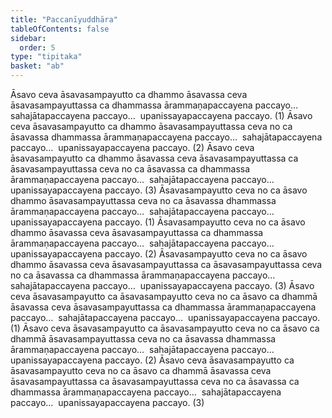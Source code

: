 ```yaml
---
title: "Paccanīyuddhāra"
tableOfContents: false
sidebar:
  order: 5
type: "tipitaka"
basket: "ab"
---
```



<DynamicBreadcrumb />

<Division number="125">

<Paragraph number="1304">
Āsavo ceva āsavasampayutto ca dhammo āsavassa ceva āsavasampayuttassa ca dhammassa ārammaṇapaccayena paccayo…  sahajātapaccayena paccayo…  upanissayapaccayena paccayo. (1)
</Paragraph>

<Paragraph number="1305">
Āsavo ceva āsavasampayutto ca dhammo āsavasampayuttassa ceva no ca āsavassa dhammassa ārammaṇapaccayena paccayo…  sahajātapaccayena paccayo…  upanissayapaccayena paccayo. (2)
</Paragraph>

<Paragraph number="1306">
Āsavo ceva āsavasampayutto ca dhammo āsavassa ceva āsavasampayuttassa ca āsavasampayuttassa ceva no ca āsavassa ca dhammassa ārammaṇapaccayena paccayo…  sahajātapaccayena paccayo…  upanissayapaccayena paccayo. (3)
</Paragraph>

</Division>
<Division number="126">

<Paragraph number="1307">
Āsavasampayutto ceva no ca āsavo dhammo āsavasampayuttassa ceva no ca āsavassa dhammassa ārammaṇapaccayena paccayo…  sahajātapaccayena paccayo…  upanissayapaccayena paccayo. (1)
</Paragraph>

<Paragraph number="1308">
Āsavasampayutto ceva no ca āsavo dhammo āsavassa ceva āsavasampayuttassa ca dhammassa ārammaṇapaccayena paccayo…  sahajātapaccayena paccayo…  upanissayapaccayena paccayo. (2)
</Paragraph>

<Paragraph number="1309">
Āsavasampayutto ceva no ca āsavo dhammo āsavassa ceva āsavasampayuttassa ca āsavasampayuttassa ceva no ca āsavassa ca dhammassa ārammaṇapaccayena paccayo…  sahajātapaccayena paccayo…  upanissayapaccayena paccayo. (3)
</Paragraph>

</Division>
<Division number="127">

<Paragraph number="1310">
Āsavo ceva āsavasampayutto ca āsavasampayutto ceva no ca āsavo ca dhammā āsavassa ceva āsavasampayuttassa ca dhammassa ārammaṇapaccayena paccayo…  sahajātapaccayena paccayo…  upanissayapaccayena paccayo. (1)
</Paragraph>

<Paragraph number="1311">
Āsavo ceva āsavasampayutto ca āsavasampayutto ceva no ca āsavo ca dhammā āsavasampayuttassa ceva no ca āsavassa dhammassa ārammaṇapaccayena paccayo…  sahajātapaccayena paccayo…  upanissayapaccayena paccayo. (2)
</Paragraph>

<Paragraph number="1312">
Āsavo ceva āsavasampayutto ca āsavasampayutto ceva no ca āsavo ca dhammā āsavassa ceva āsavasampayuttassa ca āsavasampayuttassa ceva no ca āsavassa ca dhammassa ārammaṇapaccayena paccayo…  sahajātapaccayena paccayo…  upanissayapaccayena paccayo. (3)
</Paragraph>
</Division>